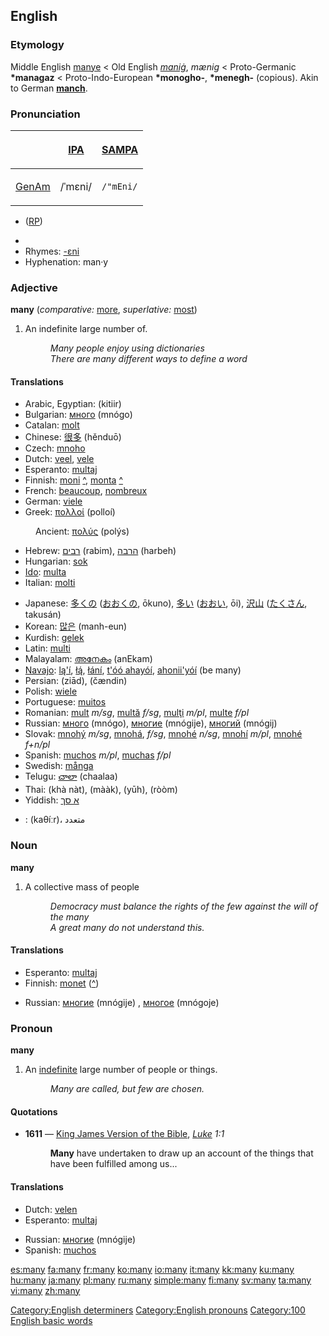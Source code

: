 ==English==

{{rank|even|say|well|125|many|work|too|every}}

=== Etymology ===
Middle English [[manye]] < Old English ''[[maniġ]]'', ''mænig'' < Proto-Germanic '''*managaz''' < Proto-Indo-European '''*monogho-''', '''*menegh-''' (copious). Akin to German '''[[manch]]'''.

===Pronunciation===
{| border=1 cellpadding=5
! !! [[w:International Phonetic Alphabet|IPA]] !! [[w:SAMPA|SAMPA]]
|-
! [[GenAm]]
| /ˈmɛni/ || <tt>/"mEni/</tt>
|}
* {{IPA|/mɛniː/}} ([[RP]])
* {{audio|en-us-many.ogg|Audio (US)}}
*Rhymes: [[Rhymes:English:-ɛni|-ɛni]]
*Hyphenation: man&middot;y

=== Adjective ===
'''many''' (''comparative:'' [[more]], ''superlative:'' [[most]])
# An indefinite large number of.
#: ''Many people enjoy using dictionaries''
#: ''There are many different ways to define a word''

==== Translations ====
{{top}}
*Arabic, Egyptian: {{ARchar|[[كتير]]}} (kitiir)
*Bulgarian: [[много]] (mnógo)
*Catalan: [[molt]]
*Chinese: [[很多]] (hěnduō)
*Czech: [[mnoho]]
*Dutch: [[veel]], [[vele]]
*Esperanto: [[multa]]j
*Finnish: [[moni]] [[:fi:moni|^]], [[monta]] [[:fi:monta|^]]
*French: [[beaucoup]], [[nombreux]]
*German: [[viele]]
*Greek: [[πολλοί]] {{m}} {{p}} (polloí)
:Ancient: [[πολύς]] (polýs)
*Hebrew: [[רבים]] (rabim), [[הרבה]] (harbeh)
*Hungarian: [[sok]]
*[[Ido]]: [[multa]]
*Italian: [[molti]]
{{mid}}
*Japanese: [[多くの]] ([[おおくの]], ōkuno), [[多い]] ([[おおい]], ōi), [[沢山]] ([[たくさん]], takusán)
*Korean: [[많은]] (manh-eun)
*Kurdish: [[gelek]]
*Latin: [[multi]]
*Malayalam: [[അനേകം]] (anEkam)
*[[Navajo]]: [[lą'í]], [[łą́]], [[łání]], [[t'óó ahayóí]], [[ahonii'yóí]] (be many)
*Persian: {{FAchar|[[زیاد]]}} (ziād), {{FAchar|[[چندین|چَندین]]}} (čændin)
*Polish: [[wiele]]
*Portuguese: [[muitos]]
*Romanian: [[mult]] ''m/sg'', [[multă]] ''f/sg'', [[mulţi]] ''m/pl'', [[multe]] ''f/pl''
*Russian: [[много]] (mnógo), [[многие]] (mnógije), [[многий]] (mnógij)
*Slovak: [[mnohý]] ''m/sg'', [[mnohá]], ''f/sg'', [[mnohé]] ''n/sg'', [[mnohí]] ''m/pl'', [[mnohé]] ''f+n/pl''
*Spanish: [[muchos]] ''m/pl'', [[muchas]] ''f/pl''
*Swedish: [[många]]
*Telugu: [[చాలా]] (chaalaa)
*Thai: {{THchar|[[ขนัด]]}} (khà nàt), {{THchar|[[มาก]]}} (mààk), {{THchar|[[เยอะ]]}} (yūh), {{THchar|[[รุ่ม]]}} (ròòm)
*Yiddish: [[אַ סך]]
{{bottom}}

{{checktrans}}

*{{ttbc|Arabic}}: {{ARchar|[[كثير|كَثِيرٌ]]}} (kaθíːr)، متعدد

=== Noun ===
'''many'''

# A collective mass of people
#: ''Democracy must balance the rights of the few against the will of the many''
#: ''A great many do not understand this.''

==== Translations ====
{{top}}
*Esperanto: [[multa]]j
*Finnish: [[monet]] ([[:fi:monet|^]])
{{mid}}
*Russian: [[многие]] (mnógije) {{p}}, [[многое]] (mnógoje) {{n}}
{{bottom}}

===Pronoun===
'''many'''

# An [[indefinite]] large number of people or things.
#: ''Many are called, but few are chosen.''

====Quotations====
*'''1611''' — [[w:King James Version of the Bible|King James Version of the Bible]], ''[[s:Bible (King James)/Luke|Luke]] 1:1''
*:'''Many''' have undertaken to draw up an account of the things that have been fulfilled among us...

====Translations====
{{top}}
*Dutch: [[velen]]
*Esperanto: [[multa]]j
{{mid}}
*Russian: [[многие]] (mnógije) {{p}}
*Spanish: [[muchos]] {{mpl}}
{{bottom}}

[[Category:English determiners]]
[[Category:English pronouns]]
[[Category:100 English basic words]]

[[es:many]]
[[fa:many]]
[[fr:many]]
[[ko:many]]
[[io:many]]
[[it:many]]
[[kk:many]]
[[ku:many]]
[[hu:many]]
[[ja:many]]
[[pl:many]]
[[ru:many]]
[[simple:many]]
[[fi:many]]
[[sv:many]]
[[ta:many]]
[[vi:many]]
[[zh:many]]
